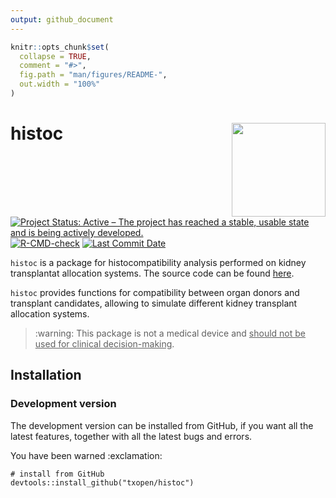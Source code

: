 ```yaml
---
output: github_document
---
```


<!-- README.md is generated from README.Rmd. Please edit that file -->

```r
knitr::opts_chunk$set(
  collapse = TRUE,
  comment = "#>",
  fig.path = "man/figures/README-",
  out.width = "100%"
)
```

# histoc <img src="man/figures/logo.png" height="150" align="right"/>


<!-- badges: start -->
[![Project Status: Active – The project has reached a stable, usable state and is being actively developed.](https://www.repostatus.org/badges/latest/active.svg)](https://www.repostatus.org/#active)
[![R-CMD-check](https://github.com/txopen/histoc/workflows/R-CMD-check/badge.svg)](https://github.com/txopen/histoc/actions)
[![Last Commit Date](https://img.shields.io/github/last-commit/txopen/histoc.svg)](https://github.com/txopen/histoc/commits/main)
<!-- badges: end -->

`histoc` is a package for histocompatibility analysis performed on kidney transplantat allocation systems. 
The source code can be found [here](https://txopen.github.io/histoc/).

`histoc` provides functions for compatibility between organ donors and transplant candidates, allowing to simulate different kidney transplant allocation systems.

> :warning: This package is not a medical device and <ins>should not be used for clinical decision-making</ins>.

## Installation

### Development version 

The development version can be installed from GitHub, if you want all the latest features, together with all the latest bugs and errors. 

You have been warned :exclamation:

```
# install from GitHub
devtools::install_github("txopen/histoc")
```
